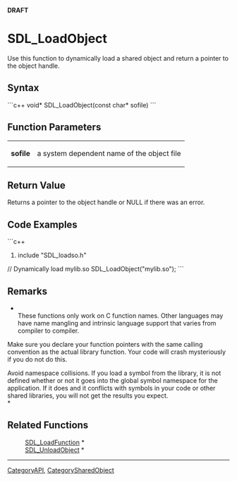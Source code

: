 <!-- pragma section-numbers off -->
<!-- pragma disable-camelcase -->
'''DRAFT'''

= SDL_LoadObject =
Use this function to dynamically load a shared object and return a pointer to the object handle.


== Syntax ==
```c++
void* SDL_LoadObject(const char* sofile)
```

== Function Parameters ==
{|
|'''sofile'''
|a system dependent name of the object file
|}

== Return Value ==
Returns a pointer to the object handle or NULL if there was an error.

== Code Examples ==
```c++
#include "SDL_loadso.h"

// Dynamically load mylib.so
SDL_LoadObject("mylib.so");
```

== Remarks ==
*<br/>These functions only work on C function names. Other languages may have name mangling and intrinsic language support that varies from compiler to compiler.

Make sure you declare your function pointers with the same calling convention as the actual library function. Your code will crash mysteriously if you do not do this.

Avoid namespace collisions. If you load a symbol from the library, it is not defined whether or not it goes into the global symbol namespace for the application. If it does and it conflicts with symbols in your code or other shared libraries, you will not get the results you expect.<br/>*

== Related Functions ==
:[[SDL_LoadFunction]] *
:[[SDL_UnloadObject]] *

----
[[CategoryAPI]], [[CategorySharedObject]]
